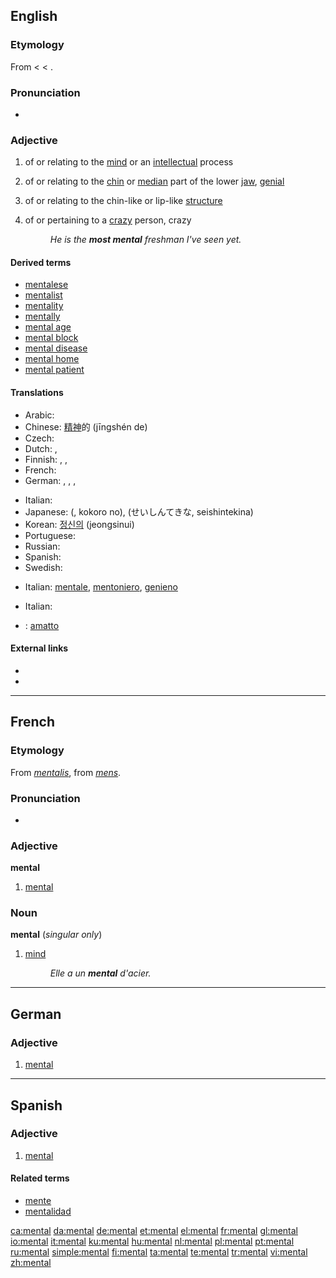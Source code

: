 {{wikipedia|mental (disambiguation)}}
==English==

===Etymology===
From {{etyl|frm}} {{term|lang=frm|mental}} < {{etyl|LL.}} {{term|mentalis||of the mind, mental}} < {{etyl|la}} {{term|mens||the mind}}.

===Pronunciation===
* {{audio|en-us-mental.ogg|Audio (US)}}
*: {{rhymes|ɛntəl}}

===Adjective===
{{wikipedia}}
{{en-adj|-}}

# of or relating to the [[mind]] or an [[intellect]]ual process
# {{anatomy}} of or relating to the [[chin]] or [[median]] part of the lower [[jaw]], [[genial]]
# {{biology}} of or relating to the chin-like or lip-like [[structure]]
# {{context|colloquial|comparable}} of or pertaining to a [[crazy]] person, crazy
#: ''He is the '''most mental''' freshman I've seen yet.''

====Derived terms====
* [[mentalese]]
* [[mentalist]]
* [[mentality]]
* [[mentally]]
* [[mental age]]
* [[mental block]]
* [[mental disease]]
* [[mental home]]
* [[mental patient]]

====Translations====
{{trans-top|relating to the mind}}
* Arabic: {{Arab|[[عقلي]]}} {{IPAchar|(ʕáqliy)}}
* Chinese: [[精神]]的 (jīngshén de)
* Czech: {{t-|cs|duševní}}
* Dutch: {{t+|nl|geestelijk}}, {{t+|nl|mentaal}}
* Finnish: {{t+|fi|henkinen}}, {{t-|fi|mentaalinen}}, {{t-|fi|psyykkinen}}
* French: {{t+|fr|mental}}
* German: {{t+|de|geistig}}, {{t+|de|mental}}, {{t+|de|psychisch}}, {{t|de|seelisch}}
{{trans-mid}}
* Italian: {{t+|it|mentale}}
* Japanese: {{Jpan|[[心]]の}} ({{Jpan|[[こころ]]の}}, kokoro no), {{Jpan|[[精神的な]]}} (せいしんてきな, seishintekina)
* Korean: [[정신의]] (jeongsinui)
* Portuguese: {{t+|pt|mental}}
* Russian: {{t|ru|умственный|tr=úmstvennyj}}
* Spanish: {{t-|es|mental}}
* Swedish: {{t|sv|själslig}}
{{trans-bottom}}

{{trans-top|relating to the chin}}
* Italian: [[mentale]], [[mentoniero]], [[genieno]]
{{trans-mid}}
{{trans-bottom}}

{{trans-top|relating to the chin-like structure}}
{{trans-mid}}
{{trans-bottom}}

{{trans-top|relating to a crazy person}}
* Italian: {{t+|it|pazzo}}
{{trans-mid}}
{{trans-bottom}}

{{checktrans-top}}
* {{ttbc|Italian}}: [[amatto]]
{{trans-bottom}}

====External links====
* {{R:Webster 1913}}
* {{R:Century 1911}}

----

==French==

===Etymology===
From {{etyl|LL.|fr}} ''[[mentalis]]'', from {{etyl|la|fr}} ''[[mens]]''.

===Pronunciation===
* {{audio|Fr-mental.ogg|audio}}

===Adjective===
'''mental'''

# [[#Adjective|mental]]

===Noun===
'''mental''' {{m}} (''singular only'')

# [[mind]]
#: ''Elle a un '''mental''' d'acier.''

----

==German==

===Adjective===
{{de-adj|-}}

# [[mental#English|mental]]

----

==Spanish==

===Adjective===
{{es-adj|pl=mentales}}

# [[mental#English|mental]]

====Related terms====
* [[mente]]
* [[mentalidad]]

[[ca:mental]]
[[da:mental]]
[[de:mental]]
[[et:mental]]
[[el:mental]]
[[fr:mental]]
[[gl:mental]]
[[io:mental]]
[[it:mental]]
[[ku:mental]]
[[hu:mental]]
[[nl:mental]]
[[pl:mental]]
[[pt:mental]]
[[ru:mental]]
[[simple:mental]]
[[fi:mental]]
[[ta:mental]]
[[te:mental]]
[[tr:mental]]
[[vi:mental]]
[[zh:mental]]